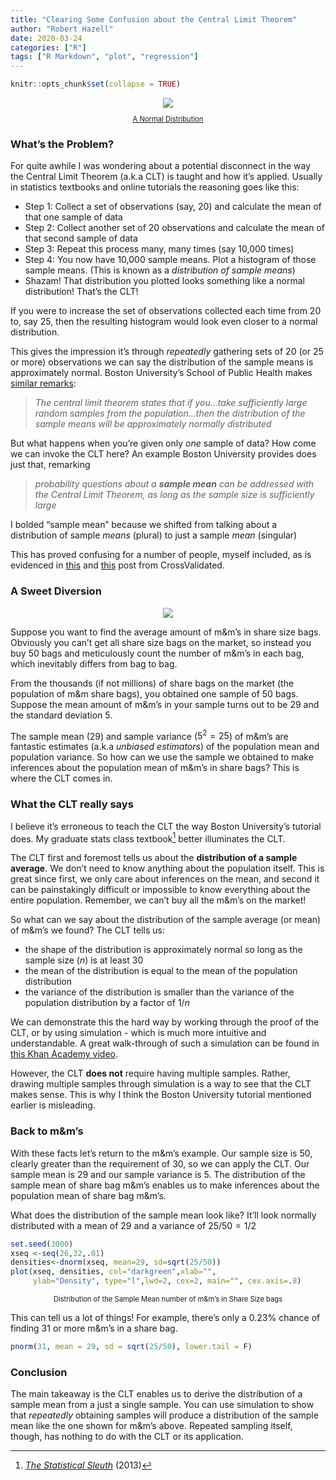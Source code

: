 ```yaml
---
title: "Clearing Some Confusion about the Central Limit Theorem"
author: "Robert Hazell"
date: 2020-03-24
categories: ["R"]
tags: ["R Markdown", "plot", "regression"]
---
```


```r
knitr::opts_chunk$set(collapse = TRUE)
```

<style>
p.caption {
  font-size: 0.8em;
}
</style>

<center>
![](/post/2015-07-23-r-rmarkdown_files/normal dist.png)
</center>

<center>
<p class="caption">
[A Normal Distribution](https://thoughtsinsidewords.wordpress.com/2017/02/02/gaussian-distribution-a-universal-phenomenon/)
</p>

</center>

### What's the Problem?

For quite awhile I was wondering about a potential disconnect in the way the Central Limit Theorem (a.k.a CLT) is taught and how it's applied.  Usually in statistics textbooks and online tutorials the reasoning goes like this:

* Step 1: Collect a set of observations (say, 20) and calculate the mean of that one sample of data
* Step 2: Collect another set of 20 observations and calculate the mean of that second sample of data
* Step 3: Repeat this process many, many times (say 10,000 times)
* Step 4: You now have 10,000 sample means.  Plot a histogram of those sample means.  (This is known as a *distribution of sample means*)
* Shazam!  That distribution you plotted looks something like a normal distribution!  That's the CLT!

If you were to increase the set of observations collected each time from 20 to, say 25, then the resulting histogram would look even closer to a normal distribution.  

This gives the impression it's through *repeatedly* gathering sets of 20 (or 25 or more) observations we can say the distribution of the sample means is approximately normal.  Boston University's School of Public Health makes [similar remarks](http://sphweb.bumc.bu.edu/otlt/MPH-Modules/BS/BS704_Probability/BS704_Probability12.html):

> *The central limit theorem states that if you...take sufficiently large random samples from the population...then the 
> distribution of the sample means will be approximately normally distributed*

But what happens when you're given only *one* sample of data? How come we can invoke the CLT here?  An example Boston University provides does just that, remarking 

> *probability questions about a __sample mean__ can be addressed with the 
> Central Limit Theorem, as long as the sample size is sufficiently large*

I bolded "sample mean" because we shifted from talking about a distribution of sample *means* (plural) to just a sample *mean* (singular)

This has proved confusing for a number of people, myself included, as is evidenced in [this](https://stats.stackexchange.com/questions/223214/why-are-all-clt-problems-using-a-single-random-sample-when-the-clt-requires-rep?noredirect=1&lq=1) and [this](https://stats.stackexchange.com/questions/211499/why-does-the-central-limit-theorem-work-with-a-single-sample?noredirect=1&lq=1) post from CrossValidated.

### A Sweet Diversion
<center>
![](/post/2015-07-23-r-rmarkdown_files/Screenshot at Mar 24 18-06-52.png)
</center>

Suppose you want to find the average amount of m&m's in share size bags. Obviously you can't get all share size bags on the market, so instead you buy 50 bags and meticulously count the number of m&m's in each bag, which inevitably differs from bag to bag.  

From the thousands (if not millions) of share bags on the market (the population of m&m share bags), you obtained one sample of 50 bags. Suppose the mean amount of m&m's in your sample turns out to be 29 and the standard deviation 5.  

The sample mean (29) and sample variance ($5^{2} = 25$) of m&m's are fantastic estimates (a.k.a *unbiased estimators*) of the population mean and population variance.  So how can we use the sample we obtained to make inferences about the population mean of m&m's in share bags?  This is where the CLT comes in.  

### What the CLT really says

I believe it's erroneous to teach the CLT the way Boston University's tutorial does.  My graduate stats class textbook^[[*The Statistical Sleuth*](http://statisticalsleuth.com/) (2013)] better illuminates the CLT.

The CLT first and foremost tells us about the **distribution of a sample average**.  We don't need to know anything about the population itself.  This is great since first, we only care about inferences on the mean, and second it can be painstakingly difficult or impossible to know everything about the entire population.  Remember, we can't buy all the m&m's on the market!  

So what can we say about the distribution of the sample average (or mean) of m&m's we found?  The CLT tells us:

* the shape of the distribution is approximately normal so long as the sample size $({n})$ is at least 30
* the mean of the distribution is equal to the mean of the population distribution
* the variance of the distribution is smaller than the variance of the population distribution by a factor of ${1/n}$

We can demonstrate this the hard way by working through the proof of the CLT, or by using simulation - which is much more intuitive and understandable.  A great walk-through of such a simulation can be found in [this Khan Academy video](https://www.khanacademy.org/math/ap-statistics/sampling-distribution-ap/sampling-distribution-mean/v/sampling-distribution-of-the-sample-mean). 

However, the CLT **does not** require having multiple samples.  Rather, drawing multiple samples through simulation is a way to see that the CLT makes sense.  This is why I think the Boston University tutorial mentioned earlier is misleading.  

### Back to m&m's

With these facts let's return to the m&m's example. Our sample size is 50, clearly greater than the requirement of 30,  so we can apply the CLT.  Our sample mean is 29 and our sample variance is 5.  The distribution of the sample mean of share bag m&m's enables us to make inferences about the population mean of share bag m&m's.  

What does the distribution of the sample mean look like?  It'll look normally distributed with a mean of $29$ and a variance of $25/50 = 1/2$

```r
set.seed(3000)
xseq <-seq(26,32,.01)
densities<-dnorm(xseq, mean=29, sd=sqrt(25/50))
plot(xseq, densities, col="darkgreen",xlab="", 
     ylab="Density", type="l",lwd=2, cex=2, main="", cex.axis=.8)
```
<center>
<p class="caption">
Distribution of the Sample Mean number of m&m's in Share Size bags
</p>

</center>

This can tell us a lot of things!  For example, there's only a 0.23% chance of finding 31 or more m&m's in a share bag.

```r
pnorm(31, mean = 29, sd = sqrt(25/50), lower.tail = F)
```

### Conclusion

The main takeaway is the CLT enables us to derive the distribution of a sample mean from a just a single sample.  You can use simulation to show that *repeatedly* obtaining samples will produce a distribution of the sample mean like the one shown for m&m's above.  Repeated sampling itself, though, has nothing to do with the CLT or its application. 







